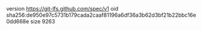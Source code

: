 version https://git-lfs.github.com/spec/v1
oid sha256:de950e97c5731b179cada2caaf81196a6df36a3b62d3bf21b22bbc16e0dd668e
size 9263
